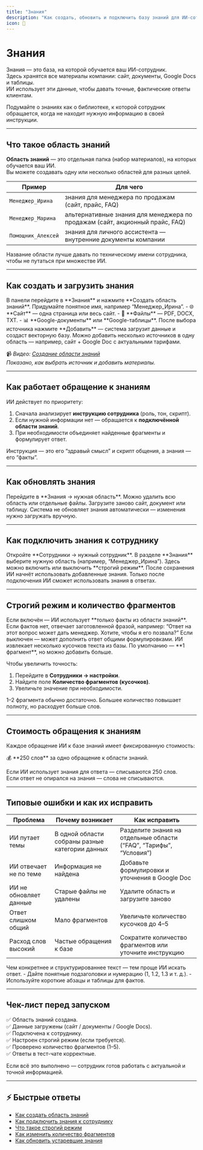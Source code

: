 ```yaml
---
title: "Знания"
description: "Как создать, обновить и подключить базу знаний для ИИ-сотрудника."
icon: 🧠
---
```


# Знания

Знания — это база, на которой обучается ваш ИИ-сотрудник.  
Здесь хранятся все материалы компании: сайт, документы, Google Docs и таблицы.  
ИИ использует эти данные, чтобы давать точные, фактические ответы клиентам.

<Callout type="tip">
Подумайте о знаниях как о библиотеке, к которой сотрудник обращается, когда не находит нужную информацию в своей инструкции.
</Callout>

---

## Что такое область знаний

**Область знаний** — это отдельная папка (набор материалов), на которых обучается ваш ИИ.  
Вы можете создавать одну или несколько областей для разных целей.

| Пример | Для чего |
|--------|-----------|
| `Менеджер_Ирина` | знания для менеджера по продажам (сайт, прайс, FAQ) |
| `Менеджер_Марина` | альтернативные знания для менеджера по продажам (сайт, акционный прайс, FAQ) |
| `Помощник_Алексей` | знания для личного ассистента — внутренние документы компании |

<Callout type="tip">
Название области лучше давать по техническому имени сотрудника, чтобы не путаться при множестве ИИ.
</Callout>

---

## Как создать и загрузить знания

<Steps>
  <Step title="Откройте раздел Знания">
    В панели перейдите в **Знания** и нажмите **Создать область знаний**.
  </Step>
  <Step title="Назовите область">
    Придумайте понятное имя, например “Менеджер_Ирина”.
  </Step>
  <Step title="Выберите источник">
    - 🌐 **Сайт** — одна страница или весь сайт.  
    - 📄 **Файлы** — PDF, DOCX, TXT.  
    - 📊 **Google-документы** или **Google-таблицы**.
  </Step>
  <Step title="Добавьте материалы">
    После выбора источника нажмите **Добавить** — система загрузит данные и создаст векторную базу.
  </Step>
</Steps>

<Callout type="tip">
Можно добавить несколько источников в одну область — например, сайт + Google Doc с актуальными тарифами.
</Callout>

📹 *Видео: [Создание области знаний](#)*  
*Показано, как выбрать источник и добавить материалы.*

---

## Как работает обращение к знаниям

ИИ действует по приоритету:

1. Сначала анализирует **инструкцию сотрудника** (роль, тон, скрипт).  
2. Если нужной информации нет — обращается к **подключённой области знаний**.  
3. При необходимости объединяет найденные фрагменты и формулирует ответ.

<Callout type="note">
Инструкция — это его “здравый смысл” и скрипт общения, а знания — его “факты”.
</Callout>

---

## Как обновлять знания

<Steps>
  <Step title="Откройте область знаний">
    Перейдите в **Знания → нужная область**.
  </Step>
  <Step title="Удалите старые материалы">
    Можно удалить всю область или отдельные файлы.
  </Step>
  <Step title="Добавьте обновлённые данные">
    Загрузите заново сайт, документ или таблицу.
  </Step>
</Steps>

<Callout type="warning">
Система не обновляет знания автоматически — изменения нужно загружать вручную.
</Callout>

---

## Как подключить знания к сотруднику

<Steps>
  <Step title="Перейдите к сотруднику">
    Откройте **Сотрудники → нужный сотрудник**.
  </Step>
  <Step title="Выберите область знаний">
    В разделе **Знания** выберите нужную область (например, “Менеджер_Ирина”).
  </Step>
  <Step title="Настройте режим">
    Здесь можно включить или выключить **строгий режим**.
  </Step>
  <Step title="Сохраните">
    После сохранения ИИ начнёт использовать добавленные знания.
  </Step>
</Steps>

<Callout type="tip">
Только после подключения ИИ сможет использовать знания в ответах.
</Callout>

---

## Строгий режим и количество фрагментов

<Accordion title="Строгий режим">
Если включён — ИИ использует **только факты из области знаний**.  
Если фактов нет, отвечает заготовленной фразой, например:  
“Ответ на этот вопрос может дать менеджер. Хотите, чтобы я его позвала?”  
Если выключен — может дополнить ответ общими формулировками.
</Accordion>

<Accordion title="Количество фрагментов">
ИИ извлекает несколько кусочков текста из базы.  
По умолчанию — **1 фрагмент**, но можно добавить больше.

Чтобы увеличить точность:
1. Перейдите в **Сотрудники → настройки**.  
2. Найдите поле **Количество фрагментов (кусочков)**.  
3. Увеличьте значение при необходимости.

<Callout type="note">
1–2 фрагмента обычно достаточно.  
Большее количество повышает полноту, но расходует больше слов.
</Callout>
</Accordion>

---

## Стоимость обращения к знаниям

Каждое обращение ИИ к базе знаний имеет фиксированную стоимость:

<Callout type="note">
💰 **250 слов** за одно обращение к области знаний.
</Callout>

Если ИИ использует знания для ответа — списываются 250 слов.  
Если ответ не опирался на знания — слова не списываются.

---

## Типовые ошибки и как их исправить

| Проблема | Почему возникает | Как исправить |
|-----------|------------------|---------------|
| ИИ путает темы | В одной области собраны разные категории данных | Разделите знания на отдельные области (“FAQ”, “Тарифы”, “Условия”) |
| ИИ отвечает не по теме | Информация не найдена | Добавьте формулировки и уточнения в Google Doc |
| ИИ не обновляет данные | Старые файлы не удалены | Удалите область и загрузите заново |
| Ответ слишком общий | Мало фрагментов | Увеличьте количество кусочков до 4–5 |
| Расход слов высокий | Частые обращения к базе | Сократите количество фрагментов или уточните инструкцию |

<Callout type="tip">
Чем конкретнее и структурированнее текст — тем проще ИИ искать ответ.
</Callout>

<Accordion title="Используйте Google Docs">
- Дайте понятные подзаголовки и нумерацию (1, 1.2, 1.3 и т. д.).  
- Используйте короткие абзацы и таблицы для фактов.
</Accordion>

---

## Чек-лист перед запуском

✅ Область знаний создана.  
✅ Данные загружены (сайт / документы / Google Docs).  
✅ Подключена к сотруднику.  
✅ Настроен строгий режим (если требуется).  
✅ Проверено количество фрагментов (1–5).  
✅ Ответы в тест-чате корректные.  

<Callout type="tip">
Если всё это выполнено — сотрудник готов работать с актуальной и точной информацией.
</Callout>

---

## ⚡ Быстрые ответы

- [Как создать область знаний](#как-создать-и-загрузить-знания)  
- [Как подключить знания к сотруднику](#как-подключить-знания-к-сотруднику)  
- [Что такое строгий режим](#строгий-режим-и-количество-фрагментов)  
- [Как изменить количество фрагментов](#строгий-режим-и-количество-фрагментов)  
- [Как обновить устаревшие знания](#как-обновлять-знания)